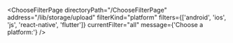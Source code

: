 

<ChooseFilterPage
  directoryPath="/ChooseFilterPage"
  address="/lib/storage/upload"
  filterKind="platform"
  filters={['android', 'ios', 'js', 'react-native', 'flutter']}
  currentFilter="all"
  message={'Choose a platform:'}
/>
